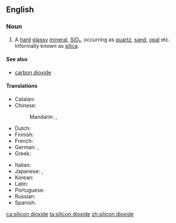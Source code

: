 ==English==

===Noun===
{{wikipedia}}
{{en-noun|head=[[silicon]] [[dioxide]]|-}}

# {{context|chemistry|lang=en}} A [[hard]] [[glassy]] [[mineral]], [[SiO₂]], occurring as [[quartz]], [[sand]], [[opal]] etc. Informally known as [[silica]].

====See also====
*[[carbon dioxide]]

====Translations====
{{trans-top|SiO<sub>2</sub>}}
* Catalan: {{t|ca|diòxid de silici|m}}
*Chinese:
*: Mandarin: {{qualifier|Mainland}} {{t+|cmn|二氧化硅|tr=èryǎng huàguī|sc=Hani}}, {{qualifier|Taiwan|Hong Kong}} {{t+|cmn|二氧化矽|tr=èryǎng huàxī|sc=Hani}}
*Dutch: {{t|nl|silicium dioxyde}}
*Finnish: {{t+|fi|piidioksidi}}
*French: {{t|fr|bioxyde de silicium}}
*German: {{t|de|Siliciumdioxid|n}}, {{t|de|Siliziumdioxid|n}}
*Greek: {{t|el|διοξείδιο πυριτίου|tr=dioxeídio pyritíou}}
{{trans-mid}}
*Italian: {{t|it|diossido del silicone}}
*Japanese: {{t|ja|二酸化ケイ素|tr=にさんかけいそ, nisanka-keiso|sc=Jpan}}, {{t|ja|二酸化珪素|tr=にさんかけいそ, nisanka-keiso}}
*Korean: {{t|ko|이산화 실리콘}}
*Latin: {{t|la|dioxeidium silicii}}
*Portuguese: {{t|pt|dióxido do silicone}}
*Russian: {{t|ru|двуокись кремния}}
*Spanish: {{t|es|dióxido del silicio}}
{{trans-bottom}}

[[ca:silicon dioxide]]
[[ta:silicon dioxide]]
[[zh:silicon dioxide]]